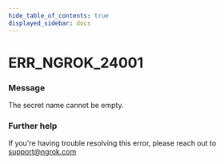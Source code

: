 ```yaml
---
hide_table_of_contents: true
displayed_sidebar: docs
---
```



# ERR_NGROK_24001

### Message

The secret name cannot be empty.

<ErrorDetails error="err_ngrok_24001" />

### Further help

If you're having trouble resolving this error, please reach out to [support@ngrok.com](mailto:support@ngrok.com?subject=Help%20with%20ERR_NGROK_24001)
